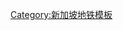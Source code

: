 {{鐵道路線|
| 模板名稱 =新加坡地鐵濱海市區線
| 名稱 = [[新加坡地鐵]][[新加坡地铁滨海市区线|滨海市区线]]
| 代表色 = #{{SMRT color|DT}}
| Logo = 
| 背景顏色 = #FFFFFF
| 車站列表 = [[武吉班让地铁／轻轨站|武吉班让]] - [[凯秀地铁站|凯秀]] - [[山景地铁站|山景]] - [[謙道地鐵站|''<span style="color:#888888;">謙道</span>'']] - [[美世界地铁站|美世界]] - [[阿尔柏王园地铁站|阿尔柏王园]] - [[第六道地铁站|第六道]] - [[陈嘉庚地铁站|陈嘉庚]] - [[植物园地铁站 (新加坡)|植物园]] - [[史蒂芬地铁站|史蒂芬]] - [[纽顿地铁站|纽顿]] - [[小印度地铁站|小印度]] - [[梧槽地铁站|梧槽]] - [[武吉士地铁站|武吉士]] - [[宝门廊地铁站|宝门廊]] - [[海灣舫地铁站|海灣舫]] - [[市中心地铁站 (新加坡)|市中心]] - [[直落亚逸地铁站|直落亚逸]] - [[牛车水地铁站|牛车水]] - [[福康宁地铁站|福康宁]] - [[明古连地铁站|明古连]] - [[惹兰勿刹地铁站|惹兰勿刹]] - [[明地迷亚地铁站|明地迷亚]] - [[芽笼巴鲁地铁站|芽笼峇鲁]] - [[玛达地铁站|玛达]] - [[麦波申地铁站|麦波申]] - [[乌美地铁站|乌美]] - [[加基武吉地铁站|加基武吉]] - [[勿洛北地铁站|勿洛北]] - [[勿洛蓄水池地铁站|勿洛蓄水池]] - [[淡滨尼西地铁站|淡滨尼西]] - [[淡滨尼地铁站|淡滨尼]] - [[淡滨尼东地铁站|淡滨尼东]] - [[樟宜路上段地铁站|樟宜上段]] - [[博览地铁站|博览]]<br />
第三階段延線：[[錫林地鐵站|<span style="color:#888888;">''锡林''</span>]] – [[雙溪勿洛地鐵站|''<span style="color:#888888;">雙溪勿洛</span>'']]
}}<noinclude>[[Category:新加坡地铁模板]]</noinclude>